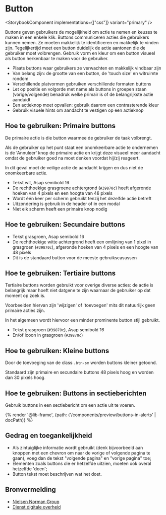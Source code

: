 
# Button

<StorybookComponent implementations={["css"]} variant="primary" />

Buttons geven gebruikers de mogelijkheid om actie te nemen en keuzes te maken in een enkele klik. Buttons communiceren acties die gebruikers kunnen nemen. Ze moeten makkelijk te identificeren en makkelijk te vinden zijn. Tegelijkertijd moet een button duidelijk de actie aantonen die de gebruiker moet volbrengen. Gebruik vorm en kleur om een button visueel als button herkenbaar te maken voor de gebruiker.

- Plaats buttons waar gebruikers ze verwachten en makkelijk vindbaar zijn
- Van belang zijn: de grootte van een button, de 'touch size' en witruimte rondom
- Verschillende platvormen gebruiken verschillende formaten buttons
- Let op positie en volgorde met name als buttons in groepen staan (vorige/volgende) benadruk welke primair is of de belangrijkste actie aanduidt
- Een actieknop moet opvallen: gebruik daarom een contrasterende kleur
- Gebruik visuele hints om aandacht te vestigen op een actieknop

## Hoe te gebruiken: Primaire buttons

De primaire actie is die button waarmee de gebruiker de taak volbrengt.

Als de gebruiker op het punt staat een onomkeerbare actie te ondernemen is de 'Annuleer' knop de primaire actie en krijgt deze visueel meer aandacht omdat de gebruiker goed na moet denken voordat hij/zij reageert.

In dit geval moet de veilige actie de aandacht krijgen en dus niet de onomkeerbare actie.

- Tekst wit, Asap semibold 16
- De rechthoekige grasgroene achtergrond (`#39870c`) heeft afgeronde hoeken van 4 pixels en een hoogte van 48 pixels
- Wordt één keer per scherm gebruikt tenzij het dezelfde actie betreft
- Uitzondering is gebruik in de header of in een modal
- Niet elk scherm heeft een primaire knop nodig

## Hoe te gebruiken: Secundaire buttons

- Tekst grasgroen, Asap semibold 16
- De rechthoekige witte achtergrond heeft een omlijning van 1 pixel in grasgroen (`#39870c`), afgeronde hoeken van 4 pixels en een hoogte van 48 pixels
- Dit is de standaard button voor de meeste gebruikscasussen

## Hoe te gebruiken: Tertiaire buttons

Tertiaire buttons worden gebruikt voor overige diverse acties: de actie is belangrijk maar hoeft niet datgene te zijn waarnaar de gebruiker op dat moment op zoek is.

Voorbeelden hiervan zijn 'wijzigen' of 'toevoegen' mits dit natuurlijk geen primaire acties zijn.

In het algemeen wordt hiervoor een minder prominente button stijl gebruikt.

- Tekst grasgroen (`#39870c`), Asap semibold 16
- En/of icoon in grasgroen (`#39870c`)

## Hoe te gebruiken: Kleine buttons

Door de toevoeging van de class `.btn-sm` worden buttons kleiner getoond.

Standaard zijn primaire en secundaire buttons 48 pixels hoog en worden dan 30 pixels hoog.

## Hoe te gebruiken: Buttons in sectieberichten

Gebruik buttons in een sectiebericht om een actie uit te voeren.

{% render '@lib-frame', {path: ('/components/preview/buttons-in-alerts' | docPath)} %}

## Gedrag en toegankelijkheid

- Als zintuiglijke informatie wordt gebruikt (denk bijvoorbeeld aan knoppen met een chevron om naar de vorige of volgende pagina te gaan), voeg dan de tekst "volgende pagina" en "vorige pagina" toe;
- Elementen zoals buttons die er hetzelfde uitzien, moeten ook overal hetzelfde 'doen';
- Button tekst moet beschrijven wat het doet.

## Bronvermelding

- [Nielsen Norman Group](https://www.nngroup.com/)
- [Dienst digitale overheid](https://www.digitoegankelijk.nl)
